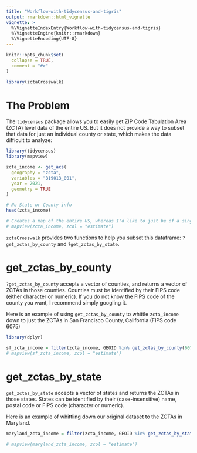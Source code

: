 ```yaml
---
title: "Workflow-with-tidycensus-and-tigris"
output: rmarkdown::html_vignette
vignette: >
  %\VignetteIndexEntry{Workflow-with-tidycensus-and-tigris}
  %\VignetteEngine{knitr::rmarkdown}
  %\VignetteEncoding{UTF-8}
---
```


```r
knitr::opts_chunk$set(
  collapse = TRUE,
  comment = "#>"
)
```

```r
library(zctaCrosswalk)
```

# The Problem

The `tidycensus` package allows you to easily get ZIP Code Tabulation Area (ZCTA) level data of the entire US. But it does not provide a way to subset that data for just an individual county or state, which makes the data difficult to analyze:

```r
library(tidycensus)
library(mapview)

zcta_income <- get_acs(
  geography = "zcta",
  variables = "B19013_001",
  year = 2021,
  geometry = TRUE
)

# No State or County info
head(zcta_income) 

# Creates a map of the entire US, whereas I'd like to just be of a single state or county
# mapview(zcta_income, zcol = "estimate")
```
`zctaCrosswalk` provides two functions to help you subset this dataframe: `?get_zctas_by_county` and `?get_zctas_by_state`.

# get_zctas_by_county

`?get_zctas_by_county` accepts a vector of counties, and returns a vector of ZCTAs in those counties. Counties must be identified by their FIPS code (either character or numeric). If you do not know the FIPS code of the county you want, I recommend simply googling it.

Here is an example of using `get_zctas_by_county` to whittle `zcta_income` down to just the ZCTAs in San Francisco County, California (FIPS code 6075)

```r
library(dplyr)

sf_zcta_income = filter(zcta_income, GEOID %in% get_zctas_by_county(6075)) 
# mapview(sf_zcta_income, zcol = "estimate")
```
# get_zctas_by_state

`get_zctas_by_state` accepts a vector of states and returns the ZCTAs in those states. States can be identified by their (case-insensitive) name, postal code or FIPS code (character or numeric).

Here is an example of whittling down our original dataset to the ZCTAs in Maryland.

```r
maryland_zcta_income = filter(zcta_income, GEOID %in% get_zctas_by_state("Maryland")) 

# mapview(maryland_zcta_income, zcol = "estimate")
```

